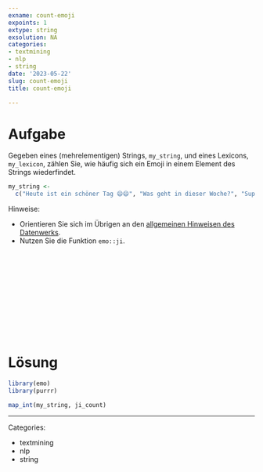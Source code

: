 ```yaml
---
exname: count-emoji
expoints: 1
extype: string
exsolution: NA
categories:
- textmining
- nlp
- string
date: '2023-05-22'
slug: count-emoji
title: count-emoji

---
```





# Aufgabe

Gegeben eines (mehrelementigen) Strings, `my_string`, und eines Lexicons, `my_lexicon`, zählen Sie, wie häufig sich ein Emoji in einem Element des Strings wiederfindet.



```r
my_string <-
  c("Heute ist ein schöner Tag 😄😄", "Was geht in dieser Woche?", "Super 🙂")
```



Hinweise:

- Orientieren Sie sich im Übrigen an den [allgemeinen Hinweisen des Datenwerks](https://datenwerk.netlify.app/hinweise).
- Nutzen Sie die Funktion `emo::ji`.




</br>
</br>
</br>
</br>
</br>
</br>
</br>
</br>
</br>
</br>

# Lösung


```r
library(emo)
library(purrr)
```


```r
map_int(my_string, ji_count)
```





---

Categories: 

- textmining
- nlp
- string

